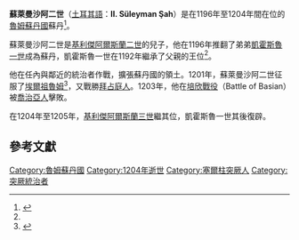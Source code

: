 '''蘇萊曼沙阿二世'''（[[土耳其語|土耳其語]]：'''II. Süleyman Şah'''）是在1196年至1204年間在位的[[魯姆蘇丹國|魯姆蘇丹國]]蘇丹<ref name="Sultans p100">{{cite book | language = en | author = Inc Icon Group International | title = ''Sultans: Webster's Quotations, Facts and Phrases'' | url = http://books.google.com.hk/books?id=k4NENpfW15cC&pg=PA100#v=onepage&q=&f=false | date = 2008年  | publisher = Inc Icon Group International | isbn = 0546660681 | pages = 第100頁 }}</ref>。

蘇萊曼沙阿二世是[[基利傑阿爾斯蘭二世|基利傑阿爾斯蘭二世]]的兒子，他在1196年推翻了弟弟[[凱霍斯魯一世|凱霍斯魯一世]]成為蘇丹，凱霍斯魯一世在1192年繼承了父親的王位<ref name="Sultans p100" />。

他在任內與鄰近的統治者作戰，擴張蘇丹國的領土。1201年，蘇萊曼沙阿二世征服了[[埃爾祖魯姆|埃爾祖魯姆]]<ref>{{cite book | language = en | author = Inc Icon Group International | title = ''Georgians: Webster's Quotations, Facts and Phrases'' | url = http://books.google.com.hk/books?id=q-C2D6Mu8wMC&pg=PA30#v=onepage&q=&f=false | date = 2008年 | publisher = Inc Icon Group International | isbn = 0546658040 | pages = 第30頁 }}</ref>，又戰勝[[拜占庭帝國|拜占庭人]]。1203年，他在[[培欣戰役|培欣戰役]]（Battle of Basian）被[[喬治亞人|喬治亞人]]擊敗。

在1204年至1205年，[[基利傑阿爾斯蘭三世|基利傑阿爾斯蘭三世]]繼其位，凱霍斯魯一世其後復辟。

== 參考文獻 ==
<div class="references-small">
<references />
</div>

{{start box}}
{{succession box|title=[[魯姆蘇丹國|魯姆蘇丹國]]蘇丹|before=[[凱霍斯魯一世|凱霍斯魯一世]]|after=[[基利傑阿爾斯蘭三世|基利傑阿爾斯蘭三世]]|years=1196年–1204年}}
{{end box}}

{{塞爾柱王朝}}
[[Category:魯姆蘇丹國|Category:魯姆蘇丹國]]
[[Category:1204年逝世|Category:1204年逝世]]
[[Category:塞爾柱突厥人|Category:塞爾柱突厥人]]
[[Category:突厥統治者|Category:突厥統治者]]